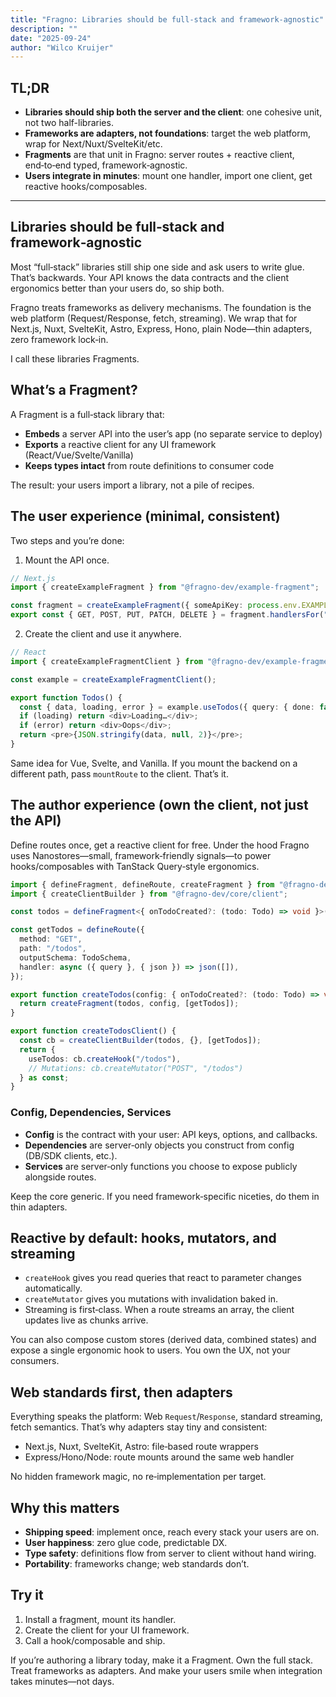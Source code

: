 ```yaml
---
title: "Fragno: Libraries should be full-stack and framework-agnostic"
description: ""
date: "2025-09-24"
author: "Wilco Kruijer"
---
```


## TL;DR

- **Libraries should ship both the server and the client**: one cohesive unit, not two
  half-libraries.
- **Frameworks are adapters, not foundations**: target the web platform, wrap for
  Next/Nuxt/SvelteKit/etc.
- **Fragments** are that unit in Fragno: server routes + reactive client, end‑to‑end typed,
  framework‑agnostic.
- **Users integrate in minutes**: mount one handler, import one client, get reactive
  hooks/composables.

---

## Libraries should be full‑stack and framework‑agnostic

Most “full‑stack” libraries still ship one side and ask users to write glue. That’s backwards. Your
API knows the data contracts and the client ergonomics better than your users do, so ship both.

Fragno treats frameworks as delivery mechanisms. The foundation is the web platform
(Request/Response, fetch, streaming). We wrap that for Next.js, Nuxt, SvelteKit, Astro, Express,
Hono, plain Node—thin adapters, zero framework lock‑in.

I call these libraries Fragments.

## What’s a Fragment?

A Fragment is a full‑stack library that:

- **Embeds** a server API into the user’s app (no separate service to deploy)
- **Exports** a reactive client for any UI framework (React/Vue/Svelte/Vanilla)
- **Keeps types intact** from route definitions to consumer code

The result: your users import a library, not a pile of recipes.

## The user experience (minimal, consistent)

Two steps and you’re done:

1. Mount the API once.

```ts
// Next.js
import { createExampleFragment } from "@fragno-dev/example-fragment";

const fragment = createExampleFragment({ someApiKey: process.env.EXAMPLE_API_KEY! });
export const { GET, POST, PUT, PATCH, DELETE } = fragment.handlersFor("nextjs");
```

2. Create the client and use it anywhere.

```ts
// React
import { createExampleFragmentClient } from "@fragno-dev/example-fragment/react";

const example = createExampleFragmentClient();

export function Todos() {
  const { data, loading, error } = example.useTodos({ query: { done: false } });
  if (loading) return <div>Loading…</div>;
  if (error) return <div>Oops</div>;
  return <pre>{JSON.stringify(data, null, 2)}</pre>;
}
```

Same idea for Vue, Svelte, and Vanilla. If you mount the backend on a different path, pass
`mountRoute` to the client. That’s it.

## The author experience (own the client, not just the API)

Define routes once, get a reactive client for free. Under the hood Fragno uses Nanostores—small,
framework‑friendly signals—to power hooks/composables with TanStack Query‑style ergonomics.

```ts
import { defineFragment, defineRoute, createFragment } from "@fragno-dev/core";
import { createClientBuilder } from "@fragno-dev/core/client";

const todos = defineFragment<{ onTodoCreated?: (todo: Todo) => void }>("todos");

const getTodos = defineRoute({
  method: "GET",
  path: "/todos",
  outputSchema: TodoSchema,
  handler: async ({ query }, { json }) => json([]),
});

export function createTodos(config: { onTodoCreated?: (todo: Todo) => void }) {
  return createFragment(todos, config, [getTodos]);
}

export function createTodosClient() {
  const cb = createClientBuilder(todos, {}, [getTodos]);
  return {
    useTodos: cb.createHook("/todos"),
    // Mutations: cb.createMutator("POST", "/todos")
  } as const;
}
```

### Config, Dependencies, Services

- **Config** is the contract with your user: API keys, options, and callbacks.
- **Dependencies** are server‑only objects you construct from config (DB/SDK clients, etc.).
- **Services** are server‑only functions you choose to expose publicly alongside routes.

Keep the core generic. If you need framework‑specific niceties, do them in thin adapters.

## Reactive by default: hooks, mutators, and streaming

- `createHook` gives you read queries that react to parameter changes automatically.
- `createMutator` gives you mutations with invalidation baked in.
- Streaming is first‑class. When a route streams an array, the client updates live as chunks arrive.

You can also compose custom stores (derived data, combined states) and expose a single ergonomic
hook to users. You own the UX, not your consumers.

## Web standards first, then adapters

Everything speaks the platform: Web `Request`/`Response`, standard streaming, fetch semantics.
That’s why adapters stay tiny and consistent:

- Next.js, Nuxt, SvelteKit, Astro: file‑based route wrappers
- Express/Hono/Node: route mounts around the same web handler

No hidden framework magic, no re‑implementation per target.

## Why this matters

- **Shipping speed**: implement once, reach every stack your users are on.
- **User happiness**: zero glue code, predictable DX.
- **Type safety**: definitions flow from server to client without hand wiring.
- **Portability**: frameworks change; web standards don’t.

## Try it

1. Install a fragment, mount its handler.
2. Create the client for your UI framework.
3. Call a hook/composable and ship.

If you’re authoring a library today, make it a Fragment. Own the full stack. Treat frameworks as
adapters. And make your users smile when integration takes minutes—not days.
